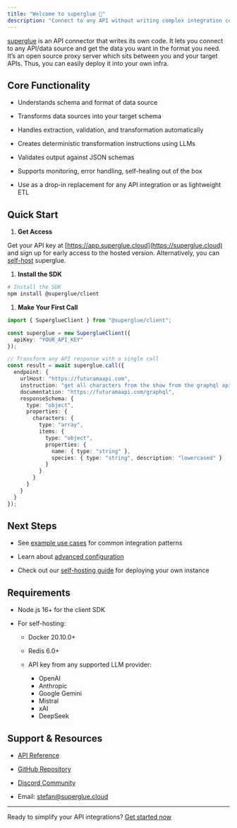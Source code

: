 ```yaml
---
title: "Welcome to superglue 🍯"
description: "Connect to any API without writing complex integration code."
---
```


[superglue](https://superglue.cloud/) is an API connector that writes its own code. It lets you connect to any API/data source and get the data you want in the format you need. It’s an open source proxy server which sits between you and your target APIs. Thus, you can easily deploy it into your own infra.

## Core Functionality

* Understands schema and format of data source

* Transforms data sources into your target schema

* Handles extraction, validation, and transformation automatically

* Creates deterministic transformation instructions using LLMs

* Validates output against JSON schemas

* Supports monitoring, error handling, self-healing out of the box

* Use as a drop-in replacement for any API integration or as lightweight ETL

## Quick Start

1. **Get Access**

Get your API key at [https://app.superglue.cloud](https://superglue.cloud) and sign up for early access to the hosted version. Alternatively, you can [self-host](/guides/self-hosting) superglue.

1. **Install the SDK**

```bash
# Install the SDK
npm install @superglue/client
```

1. **Make Your First Call**

```typescript
import { SuperglueClient } from "@superglue/client";

const superglue = new SuperglueClient({
  apiKey: "YOUR_API_KEY"
});

// Transform any API response with a single call
const result = await superglue.call({
  endpoint: {
    urlHost: "https://futuramaapi.com",
    instruction: "get all characters from the show from the graphql api",
    documentation: "https://futuramaapi.com/graphql",
    responseSchema: {
      type: "object",
      properties: {
        characters: {
          type: "array",  
          items: {
            type: "object",
            properties: {
              name: { type: "string" },
              species: { type: "string", description: "lowercased" }
            }
          }
        }
      }
    }
  }
});
```

## Next Steps

* See [example use cases](/examples) for common integration patterns

* Learn about [advanced configuration](/api-reference/overview)

* Check out our [self-hosting guide](/self-hosting) for deploying your own instance

## Requirements

* Node.js 16+ for the client SDK

* For self-hosting:

  * Docker 20.10.0+

  * Redis 6.0+

  * API key from any supported LLM provider:
    * OpenAI
    * Anthropic
    * Google Gemini
    * Mistral
    * xAI
    * DeepSeek

## Support & Resources

* [API Reference](/api-reference/overview)

* [GitHub Repository](https://github.com/superglue-ai/superglue)

* [Discord Community](https://discord.gg/vUKnuhHtfW)

* Email: [stefan@superglue.cloud](mailto:stefan@superglue.cloud)

***

Ready to simplify your API integrations? [Get started now](https://superglue.cloud)